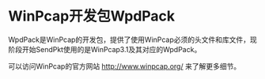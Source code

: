 = WinPcap开发包WpdPack =

WpdPack是WinPcap的开发包，提供了使用WinPcap必须的头文件和库文件，现阶段开始SendPkt使用的是WinPcap3.1及其对应的WpdPack。

可以访问WinPcap的官方网站 [[http://www.winpcap.org/]] 来了解更多细节。